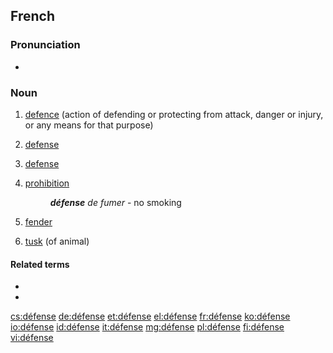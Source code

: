 ==French==
{{wikipedia|lang=fr}}

===Pronunciation===
* {{audio|Fr-défense.ogg|Audio}}

===Noun===
{{fr-noun|f|sort=defense}}

# [[defence]] (action of defending or protecting from attack, danger or injury, or any means for that purpose)
# {{legal|lang=fr}} [[defense]]
# {{sports|lang=fr}} [[defense]]
# [[prohibition]]
#: '''''défense''' de fumer'' - no smoking
# {{nautical|lang=fr}} [[fender]]
# [[tusk]] (of animal)

====Related terms====
* {{l|fr|défendre}}
* {{l|fr|défenseur}}

[[cs:défense]]
[[de:défense]]
[[et:défense]]
[[el:défense]]
[[fr:défense]]
[[ko:défense]]
[[io:défense]]
[[id:défense]]
[[it:défense]]
[[mg:défense]]
[[pl:défense]]
[[fi:défense]]
[[vi:défense]]